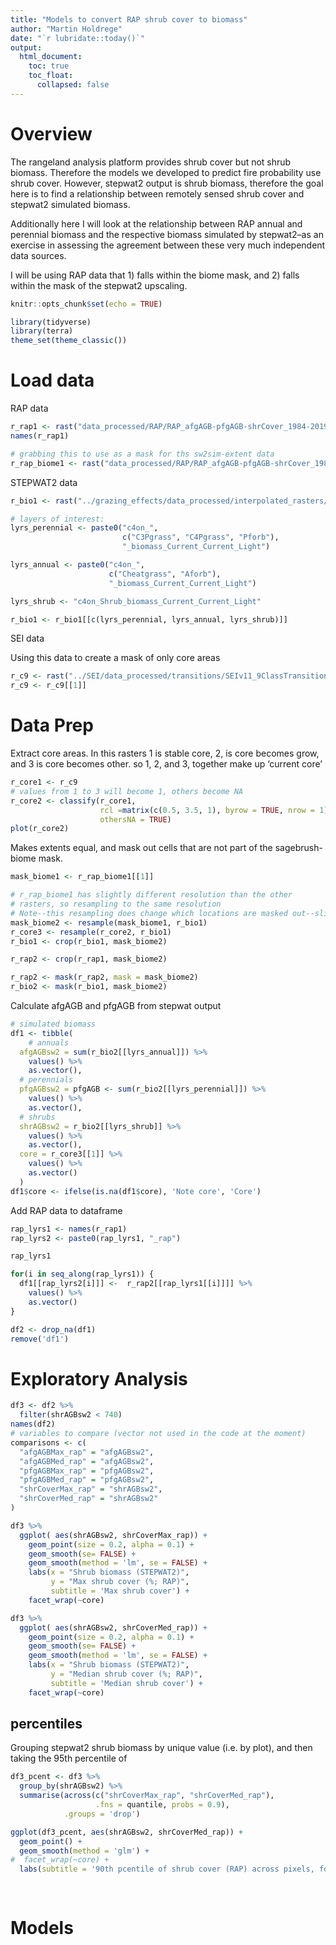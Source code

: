 ```yaml
---
title: "Models to convert RAP shrub cover to biomass"
author: "Martin Holdrege"
date: "`r lubridate::today()`"
output:
  html_document:
    toc: true
    toc_float:
      collapsed: false
---
```


# Overview

The rangeland analysis platform provides shrub cover but not shrub biomass.
Therefore the models we developed to predict fire probability use shrub cover. 
However, stepwat2 output is shrub biomass, therefore the goal here is to find
a relationship between remotely sensed shrub cover and stepwat2 simulated biomass.

Additionally here I will look at the relationship between RAP annual and perennial
biomass and the respective biomass simulated by stepwat2--as an exercise
in assessing the agreement between these very much independent data sources.

I will be using RAP data that 1) falls within the biome mask, and 2) falls
within the mask of the stepwat2 upscaling. 

```r
knitr::opts_chunk$set(echo = TRUE)
```

```r
library(tidyverse)
library(terra)
theme_set(theme_classic())
```

# Load data

RAP data

```r
r_rap1 <- rast("data_processed/RAP/RAP_afgAGB-pfgAGB-shrCover_1984-2019_med-max_1000m_sw2sim-extent_v1.tif")
names(r_rap1)

# grabbing this to use as a mask for ths sw2sim-extent data
r_rap_biome1 <- rast("data_processed/RAP/RAP_afgAGB-pfgAGB-shrCover_1984-2019_median_1000m_sagebrush-biome-mask_v1.tif")
```

STEPWAT2 data

```r
r_bio1 <- rast("../grazing_effects/data_processed/interpolated_rasters/bio_future_median_across_GCMs.tif")

# layers of interest:
lyrs_perennial <- paste0("c4on_", 
                         c("C3Pgrass", "C4Pgrass", "Pforb"),
                         "_biomass_Current_Current_Light")

lyrs_annual <- paste0("c4on_", 
                      c("Cheatgrass", "Aforb"),
                      "_biomass_Current_Current_Light")

lyrs_shrub <- "c4on_Shrub_biomass_Current_Current_Light"

r_bio1 <- r_bio1[[c(lyrs_perennial, lyrs_annual, lyrs_shrub)]]
```

SEI data

Using this data to create a mask of only core areas

```r
r_c9 <- rast("../SEI/data_processed/transitions/SEIv11_9ClassTransition_2017_2020_90_ClimateOnly_RCP85_2030-2060_median.tif")
r_c9 <- r_c9[[1]]
```

# Data Prep

Extract core areas. In this rasters 1 is stable core, 2, is core becomes grow,
and 3 is core becomes other. so 1, 2, and 3, together make up 'current core'

```r
r_core1 <- r_c9
# values from 1 to 3 will become 1, others become NA
r_core2 <- classify(r_core1, 
                    rcl =matrix(c(0.5, 3.5, 1), byrow = TRUE, nrow = 1),
                    othersNA = TRUE)
plot(r_core2)
```


Makes extents equal, and mask out cells that
are not part of the sagebrush-biome mask.


```r
mask_biome1 <- r_rap_biome1[[1]]

# r_rap_biome1 has slightly different resolution than the other 
# rasters, so resampling to the same resolution
# Note--this resampling does change which locations are masked out--slightly
mask_biome2 <- resample(mask_biome1, r_bio1)
r_core3 <- resample(r_core2, r_bio1)
r_bio1 <- crop(r_bio1, mask_biome2)

r_rap2 <- crop(r_rap1, mask_biome2)

r_rap2 <- mask(r_rap2, mask = mask_biome2)
r_bio2 <- mask(r_bio1, mask_biome2)
```


Calculate afgAGB and pfgAGB from stepwat output

```r

# simulated biomass
df1 <- tibble(
    # annuals
  afgAGBsw2 = sum(r_bio2[[lyrs_annual]]) %>% 
    values() %>% 
    as.vector(),
  # perennials
  pfgAGBsw2 = pfgAGB <- sum(r_bio2[[lyrs_perennial]]) %>% 
    values() %>% 
    as.vector(),
  # shrubs
  shrAGBsw2 = r_bio2[[lyrs_shrub]] %>% 
    values() %>% 
    as.vector(),
  core = r_core3[[1]] %>% 
    values() %>% 
    as.vector() 
  )
df1$core <- ifelse(is.na(df1$core), 'Note core', 'Core')
```

Add RAP data to dataframe

```r
rap_lyrs1 <- names(r_rap1) 
rap_lyrs2 <- paste0(rap_lyrs1, "_rap")

rap_lyrs1

for(i in seq_along(rap_lyrs1)) {
  df1[[rap_lyrs2[i]]] <-  r_rap2[[rap_lyrs1[[i]]]] %>% 
    values() %>% 
    as.vector()
}

df2 <- drop_na(df1)
remove('df1')

```


# Exploratory Analysis

```r
df3 <- df2 %>% 
  filter(shrAGBsw2 < 740)
names(df2)
# variables to compare (vector not used in the code at the moment)
comparisons <- c(
  "afgAGBMax_rap" = "afgAGBsw2",
  "afgAGBMed_rap" = "afgAGBsw2",
  "pfgAGBMax_rap" = "pfgAGBsw2",
  "pfgAGBMed_rap" = "pfgAGBsw2",
  "shrCoverMax_rap" = "shrAGBsw2",
  "shrCoverMed_rap" = "shrAGBsw2"
)

df3 %>% 
  ggplot( aes(shrAGBsw2, shrCoverMax_rap)) +
    geom_point(size = 0.2, alpha = 0.1) +
    geom_smooth(se= FALSE) +
    geom_smooth(method = 'lm', se = FALSE) +
    labs(x = "Shrub biomass (STEPWAT2)",
         y = "Max shrub cover (%; RAP)",
         subtitle = 'Max shrub cover') +
    facet_wrap(~core)

df3 %>% 
  ggplot( aes(shrAGBsw2, shrCoverMed_rap)) +
    geom_point(size = 0.2, alpha = 0.1) +
    geom_smooth(se= FALSE) +
    geom_smooth(method = 'lm', se = FALSE) +
    labs(x = "Shrub biomass (STEPWAT2)",
         y = "Median shrub cover (%; RAP)",
         subtitle = 'Median shrub cover') +
    facet_wrap(~core)

```

## percentiles

Grouping stepwat2 shrub biomass by unique value (i.e. by plot), and
then taking the 95th percentile of 
```r
df3_pcent <- df3 %>% 
  group_by(shrAGBsw2) %>% 
  summarise(across(c("shrCoverMax_rap", "shrCoverMed_rap"), 
                   .fns = quantile, probs = 0.9),
            .groups = 'drop')

ggplot(df3_pcent, aes(shrAGBsw2, shrCoverMed_rap)) +
  geom_point() +
  geom_smooth(method = 'glm') +
#  facet_wrap(~core) +
  labs(subtitle = '90th pcentile of shrub cover (RAP) across pixels, for each level of shrub biomass (SW2)')
  
  
```

# Models

